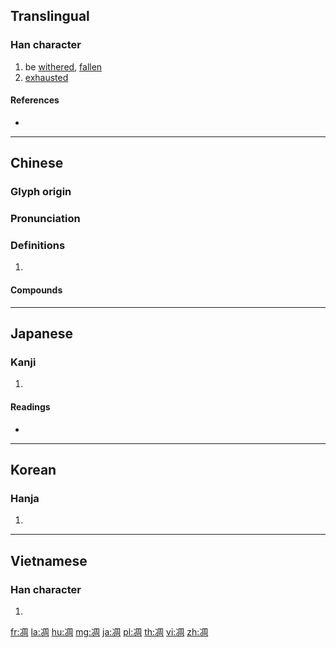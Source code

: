 {{character info/new}}
{{also|雕}}
==Translingual==

===Han character===
{{Han char|rn=15|rad=冫|as=08|sn=10|four=37120|canj=IMBGR|ids=⿰冫周}}

# be [[withered]], [[fallen]]
# [[exhausted]]

====References====
* {{Han ref|kx=0132.440|dkj=01668|dj=0296.320|hdz=10299.070|uh=51CB|ud=20939|bh=ADE4|bd=44516}}

----

==Chinese==
{{zh-forms}}

===Glyph origin===
{{Han etym}}

===Pronunciation===
{{zh-pron
|m=diāo
|c=diu1
|mn=tiau
|mc=y
|oc=y
|cat=
}}

===Definitions===
{{zh-hanzi}}

# {{rfdef|zh}}

====Compounds====
{{zh-der|不凋|凋亡|凋兵|凋厥|凋弊|凋換|凋敗|凋敝|凋殘|凋疏|凋萎|凋落|凋謝|凋零|家業凋零|後凋|急景凋年|松柏後凋|歲寒不凋|民力凋弊|民生凋敝|老成凋謝}}

----

==Japanese==

===Kanji===
{{ja-kanji|grade=|rs=冫08}}

# {{defn|lang=ja|sort=冫08}}

====Readings====
* {{ja-readings|on=[[ちょう]] (chō)|kun=[[しぼむ]] (shibomu), [[おちぶれる]] (ochibureru)}}

----

==Korean==

===Hanja===
{{ko-hanja|hangeul=조|rv=jo|mr=cho}}

# {{defn|lang=ko|sort=冫08}}

----

==Vietnamese==

===Han character===
{{vi-hantu|điêu|rs=冫08}}

# {{defn|vi}}

[[fr:凋]]
[[la:凋]]
[[hu:凋]]
[[mg:凋]]
[[ja:凋]]
[[pl:凋]]
[[th:凋]]
[[vi:凋]]
[[zh:凋]]